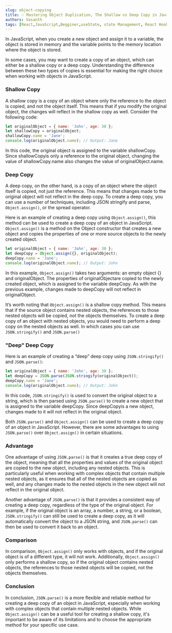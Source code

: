 ```yaml
---
slug: object-copying
title: 💡 Mastering Object Duplication, The Shallow vs Deep Copy in JavaScript 🔍
authors: Vasanth
tags: [React,JavaScript,Begginer,useState, state Management, React Hooks]
---
```



In JavaScript, when you create a new object and assign it to a variable, the object is stored in memory and the variable points to the memory location where the object is stored. 

In some cases, you may want to create a copy of an object, which can either be a shallow copy or a deep copy. Understanding the difference between these two types of copies is essential for making the right choice when working with objects in JavaScript.

<!--truncate-->

### Shallow Copy
A shallow copy is a copy of an object where only the reference to the object is copied, and not the object itself. This means that if you modify the original object, the changes will reflect in the shallow copy as well. Consider the following code:

```jsx
let originalObject = { name: 'John', age: 30 };
let shallowCopy = originalObject;
shallowCopy.name = 'Jane';
console.log(originalObject.name); // Output: Jane
```

In this code, the original object is assigned to the variable shallowCopy. Since shallowCopyis only a reference to the original object, changing the value of shallowCopy.name also changes the value of originalObject.name.

### Deep Copy
A deep copy, on the other hand, is a copy of an object where the object itself is copied, not just the reference. This means that changes made to the original object will not reflect in the deep copy. To create a deep copy, you can use a number of techniques, including JSON stringify and parse, `Object.assign()`, or the spread operator.

Here is an example of creating a deep copy using `Object.assign()`, this method can be used to create a deep copy of an object in JavaScript. `Object.assign()` is a method on the Object constructor that creates a new object and copies the properties of one or more source objects to the newly created object.

```jsx
let originalObject = { name: 'John', age: 30 };
let deepCopy = Object.assign({}, originalObject);
deepCopy.name = 'Jane';
console.log(originalObject.name); // Output: John
```

In this example, `Object.assign()` takes two arguments: an empty object {} and originalObject. The properties of originalObjectare copied to the newly created object, which is assigned to the variable deepCopy. As with the previous example, changes made to deepCopy will not reflect in originalObject.

It’s worth noting that `Object.assign()` is a shallow copy method. This means that if the source object contains nested objects, the references to those nested objects will be copied, not the objects themselves. To create a deep copy of an object with nested objects, you would need to perform a deep copy on the nested objects as well. In which cases you can use `JSON.stringify()` and `JSON.parse()`

### "Deep" Deep Copy

Here is an example of creating a “deep” deep copy using `JSON.stringify()` and `JSON.parse()`:

```jsx
let originalObject = { name: 'John', age: 30 };
let deepCopy = JSON.parse(JSON.stringify(originalObject));
deepCopy.name = 'Jane';
console.log(originalObject.name); // Output: John
```

In this code, `JSON.stringify()` is used to convert the original object to a string, which is then parsed using `JSON.parse()` to create a new object that is assigned to the variable deepCopy. Since deepCopyis a new object, changes made to it will not reflect in the original object.

Both `JSON.parse()` and `Object.assign()` can be used to create a deep copy of an object in JavaScript. However, there are some advantages to using `JSON.parse()` over `Object.assign()` in certain situations.

### Advantage

One advantage of using `JSON.parse()` is that it creates a true deep copy of the object, meaning that all the properties and values of the original object are copied to the new object, including any nested objects. This is particularly useful when working with complex objects that contain multiple nested objects, as it ensures that all of the nested objects are copied as well, and any changes made to the nested objects in the new object will not reflect in the original object.

Another advantage of `JSON.parse()` is that it provides a consistent way of creating a deep copy, regardless of the type of the original object. For example, if the original object is an array, a number, a string, or a boolean, `JSON.stringify()` can still be used to create a deep copy, as it will automatically convert the object to a JSON string, and `JSON.parse()` can then be used to convert it back to an object.

### Comparison

In comparison, ``Object.assign()`` only works with objects, and if the original object is of a different type, it will not work. Additionally, `Object.assign()` only performs a shallow copy, so if the original object contains nested objects, the references to those nested objects will be copied, not the objects themselves.


### Conclusion
In conclusion, ``JSON.parse()`` is a more flexible and reliable method for creating a deep copy of an object in JavaScript, especially when working with complex objects that contain multiple nested objects. While `Object.assign()` can be a useful tool for creating a shallow copy, it's important to be aware of its limitations and to choose the appropriate method for your specific use case.


